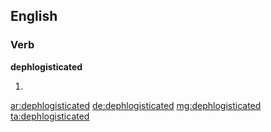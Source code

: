 ==English==

===Verb===
'''dephlogisticated'''

# {{past of|[[dephlogisticate]]}}

[[ar:dephlogisticated]]
[[de:dephlogisticated]]
[[mg:dephlogisticated]]
[[ta:dephlogisticated]]
